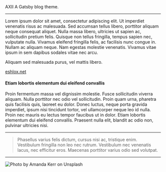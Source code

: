 
<Seo />
<Grid container direction="column" justify="center" alignItems="center">
  <Grid item xs={12}>
    <Typography variant="h1" component="h1" align="center">
      AXII
    </Typography>
  </Grid>
  <Grid item xs={12}>
    <Avatar marginBottom={6} marginTop={6} />
  </Grid>
  <Grid item xs={12}>
    <Typography variant="h2" component="h2" align="center">
      A Gatsby blog theme.
    </Typography>
  </Grid>
</Grid>

---

Lorem ipsum dolor sit amet, consectetur adipiscing elit. Ut imperdiet venenatis risus ac malesuada. Sed accumsan tellus libero, porttitor aliquam neque consequat aliquet. Nulla massa libero, ultricies ut sapien ac, sollicitudin pretium felis. Quisque non tellus fringilla, tempus sapien nec, vulputate nulla. Vivamus eleifend fringilla felis, ac facilisis nunc congue in. Nullam ac aliquam neque. Nam egestas molestie venenatis. Vivamus vitae ipsum in sem dapibus sodales vitae nec arcu.

Aliquam sed malesuada purus, vel mattis libero.

[eshlox.net](https://eshlox.net)

#### <NewReleasesIcon /> Etiam lobortis elementum dui eleifend convallis

Proin fermentum massa vel dignissim molestie. Fusce sollicitudin viverra aliquam. Nulla porttitor nec odio vel sollicitudin. Proin quam urna, pharetra quis facilisis quis, laoreet eu dolor. Donec luctus, neque porta gravida imperdiet, ipsum nisi tincidunt tortor, vel ullamcorper neque leo id nulla. Proin nec mauris eu lectus tempor faucibus ut in dolor. Etiam lobortis elementum dui eleifend convallis. Praesent nulla elit, blandit ac odio non, pulvinar ultricies nisi.

---

> Phasellus varius felis dictum, cursus nisi ac, tristique enim. Vestibulum fringilla non leo nec rutrum. Vestibulum nec venenatis lacus, nec efficitur eros. Maecenas porttitor varius odio sed volutpat.

---

![Photo by Amanda Kerr on Unsplash](./images/amanda-kerr-jpMyAqHat7g-unsplash.jpg "Photo by Amanda Kerr on Unsplash")
